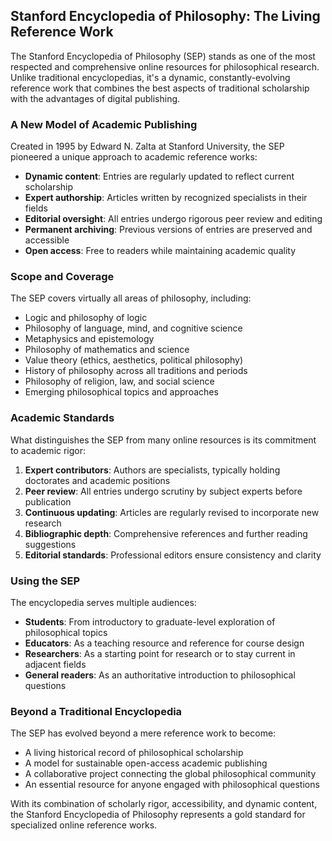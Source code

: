 ## Stanford Encyclopedia of Philosophy: The Living Reference Work

The Stanford Encyclopedia of Philosophy (SEP) stands as one of the most respected and comprehensive online resources for philosophical research. Unlike traditional encyclopedias, it's a dynamic, constantly-evolving reference work that combines the best aspects of traditional scholarship with the advantages of digital publishing.

### A New Model of Academic Publishing

Created in 1995 by Edward N. Zalta at Stanford University, the SEP pioneered a unique approach to academic reference works:

- **Dynamic content**: Entries are regularly updated to reflect current scholarship
- **Expert authorship**: Articles written by recognized specialists in their fields
- **Editorial oversight**: All entries undergo rigorous peer review and editing
- **Permanent archiving**: Previous versions of entries are preserved and accessible
- **Open access**: Free to readers while maintaining academic quality

### Scope and Coverage

The SEP covers virtually all areas of philosophy, including:

- Logic and philosophy of logic
- Philosophy of language, mind, and cognitive science
- Metaphysics and epistemology
- Philosophy of mathematics and science
- Value theory (ethics, aesthetics, political philosophy)
- History of philosophy across all traditions and periods
- Philosophy of religion, law, and social science
- Emerging philosophical topics and approaches

### Academic Standards

What distinguishes the SEP from many online resources is its commitment to academic rigor:

1. **Expert contributors**: Authors are specialists, typically holding doctorates and academic positions
2. **Peer review**: All entries undergo scrutiny by subject experts before publication
3. **Continuous updating**: Articles are regularly revised to incorporate new research
4. **Bibliographic depth**: Comprehensive references and further reading suggestions
5. **Editorial standards**: Professional editors ensure consistency and clarity

### Using the SEP

The encyclopedia serves multiple audiences:

- **Students**: From introductory to graduate-level exploration of philosophical topics
- **Educators**: As a teaching resource and reference for course design
- **Researchers**: As a starting point for research or to stay current in adjacent fields
- **General readers**: As an authoritative introduction to philosophical questions

### Beyond a Traditional Encyclopedia

The SEP has evolved beyond a mere reference work to become:
- A living historical record of philosophical scholarship
- A model for sustainable open-access academic publishing
- A collaborative project connecting the global philosophical community
- An essential resource for anyone engaged with philosophical questions

With its combination of scholarly rigor, accessibility, and dynamic content, the Stanford Encyclopedia of Philosophy represents a gold standard for specialized online reference works.
